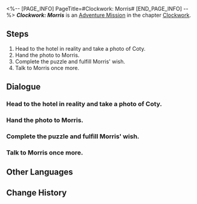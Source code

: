 <%-- [PAGE_INFO]
PageTitle=#Clockwork: Morris#
[END_PAGE_INFO] --%>
{{Stub|Dialogue.}}
{{Mission Infobox
|id            = 4240310
|title         = 
|image         = <!--Mission Clockwork Morris.png-->
|type          = Adventure
|event_name    = 
|chapter       = Clockwork
|requirements  = [[Trailblaze Mission]] ''[[Gentleness, the Name of Nocturne]]'' completed
|summary       = <!--official mission summary from Fate's Atlas-->
|characters    = Coty; Morris; Trailblazer
|startLocation = [[<!--starting world-->]] - [[<!--starting area-->]]
|world         = <!--starting world-->
|area          = <!--starting area-->
|prev          = 
|next          = 
|rewards       = Trailblaze EXP*100; Stellar Jade*10; Lost Crystal*3; Clock Credits*180; Credit*20,000
}}
'''''Clockwork: Morris''''' is an [[Adventure Mission]] in the chapter [[Clockwork]].

==Steps==
# Head to the hotel in reality and take a photo of Coty.
# Hand the photo to Morris.
# Complete the puzzle and fulfill Morris' wish.
# Talk to Morris once more.

<!--
==Gameplay Notes==

--><!--
==Trial Character==

-->
==Dialogue==
{{Stub Dialogue}}
{{Dialogue Start}}
:{{tx}}
{{Dialogue End}}

===Head to the hotel in reality and take a photo of Coty.===
{{Mission Description|type=adventure|location=<!--to be added-->|update|Tick... tock! Quick, Adjust the hands... Tick, tock!<br />People's minds await your exploration. Help them regain their true selves!}}
{{Dialogue Start}}
:{{tx}}
{{Dialogue End}}

===Hand the photo to Morris.===
{{Dialogue Start}}
:{{tx}}
{{Dialogue End}}

===Complete the puzzle and fulfill Morris' wish.===
{{Dialogue Start}}
:{{tx}}
{{Dialogue End}}

===Talk to Morris once more.===
{{Dialogue Start}}
:{{tx}}
{{Dialogue End}}

==Other Languages==
{{Other Languages
|en   = Clockwork: Morris
|zhs  = 钟表把戏：莫里斯
|zht  = 鐘錶把戲：莫里斯
|ja   = クロックトリック：モリス
|ko   = 시계 트릭: 모리스
|es   = Trucorreloj: Morris
|fr   = Pouvoir de la Pendule&nbsp;: Maurice
|ru   = Заводной механизм: Морис
|th   = กลนาฬิกา: Morris
|vi   = Thủ Thuật Đồng Hồ: Morris
|de   = Uhrwerk: Morris
|id   = Clockwork: Morris
|pt   = Truquelógio: Morris
}}

==Change History==
{{Change History|2.0}}
